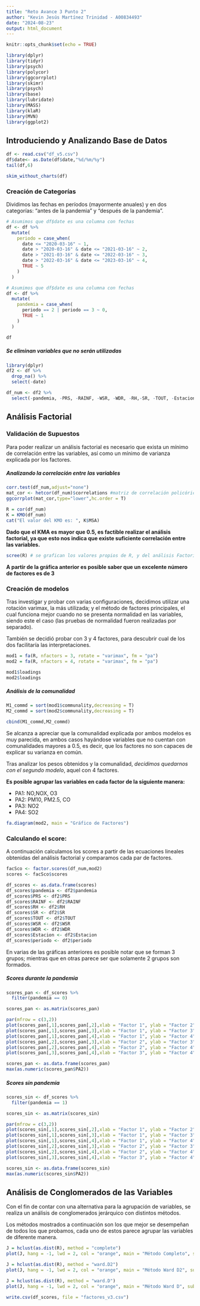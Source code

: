 ```yaml
---
title: "Reto Avance 3 Punto 2"
author: "Kevin Jesús Martínez Trinidad - A00834493"
date: "2024-08-23"
output: html_document
---
```


```r
knitr::opts_chunk$set(echo = TRUE)
```

```r

library(dplyr)
library(tidyr)
library(psych)
library(polycor)
library(ggcorrplot)
library(skimr)
library(psych)
library(base)
library(lubridate)
library(MASS)
library(klaR)
library(MVN)
library(ggplot2)

```


## Introduciendo y Analizando Base de Datos
```r

df <- read.csv("df_v5.csv")
df$date<- as.Date(df$date,"%d/%m/%y")
tail(df,6)

```

```r

skim_without_charts(df)

```

### Creación de Categorías
Dividimos las fechas en períodos (mayormente anuales) y en dos categorías: "antes de la pandemia" y "después de la pandemia".
```r

# Asumimos que df$date es una columna con fechas
df <- df %>%
  mutate(
    periodo = case_when(
      date <= "2020-03-16" ~ 1,
      date > "2020-03-16" & date <= "2021-03-16" ~ 2,
      date > "2021-03-16" & date <= "2022-03-16" ~ 3,
      date > "2022-03-16" & date <= "2023-03-16" ~ 4,
      TRUE ~ 5
    )
  )

# Asumimos que df$date es una columna con fechas
df <- df %>%
  mutate(
    pandemia = case_when(
      periodo == 2 | periodo == 3 ~ 0,
      TRUE ~ 1
    )
  )

```

```r
df
```


##### Se eliminan variables que no serán utilizadas
```r

library(dplyr)
df2 <- df %>% 
  drop_na() %>% 
  select(-date)

df_num <- df2 %>% 
  select(-pandemia, -PRS, -RAINF, -WSR, -WDR, -RH,-SR, -TOUT, -Estacion, -periodo)

```


## Análisis Factorial
### Validación de Supuestos
Para poder realizar un análisis factorial es necesario que exista un mínimo de correlación entre las variables, así como un mínimo de varianza explicada por los factores. 

##### Analizando la correlación entre las variables
```r

corr.test(df_num,adjust="none")
mat_cor <- hetcor(df_num)$correlations #matriz de correlación policórica
ggcorrplot(mat_cor,type="lower",hc.order = T)

```


```r

R = cor(df_num)
K = KMO(df_num)
cat("El valor del KMO es: ", K$MSA)

```

**Dado que el KMA es mayor que 0.5, es factible realizar el análisis factorial, ya que esto nos indica que existe suficiente correlación entre las variables.**

```r

scree(R) # se grafican los valores propios de R, y del análisis Factorial

```

**A partir de la gráfica anterior es posible saber que un excelente número de factores es de 3**


### Creación de modelos 
Tras investigar y probar con varias configuraciones, decidimos utilizar una rotación varimax, la más utilizada; y el método de factores principales, el cual funciona mejor cuando no se presenta normalidad en las variables, siendo este el caso (las pruebas de normalidad fueron realizadas por separado).

También se decidió probar con 3 y 4 factores, para descubrir cual de los dos facilitaría las interpretaciones.

```r

mod1 = fa(R, nfactors = 3, rotate = "varimax", fm = "pa") 
mod2 = fa(R, nfactors = 4, rotate = "varimax", fm = "pa") 

mod1$loadings
mod2$loadings

```

##### Análisis de la comunalidad
```r

M1_commd = sort(mod1$communality,decreasing = T)
M2_commd = sort(mod2$communality,decreasing = T)

cbind(M1_commd,M2_commd)

```

Se alcanza a apreciar que la comunalidad explicada por ambos modelos es muy parecida, en ambos casos hayándose variables que no cuentan con comunalidades mayores a 0.5, es decir, que los factores no son capaces de explicar su varianza en común. 



Tras analizar los pesos obtenidos y la comunalidad, *decidimos quedarnos con el segundo modelo*, aquel con 4 factores.

**Es posible agrupar las variables en cada factor de la siguiente manera:**

* PA1: NO,NOX, O3
* PA2: PM10, PM2.5, CO
* PA3: NO2
* PA4: SO2

```r

fa.diagram(mod2, main = "Gráfico de Factores")

```


### Calculando el score:
A continuación calculamos los scores a partir de las ecuaciones lineales obtenidas del análisis factorial y comparamos cada par de factores.

```r

facSco <- factor.scores(df_num,mod2)
scores <- facSco$scores

df_scores <- as.data.frame(scores)
df_scores$pandemia <- df2$pandemia
df_scores$PRS <- df2$PRS
df_scores$RAINF <- df2$RAINF
df_scores$RH <- df2$RH
df_scores$SR <- df2$SR
df_scores$TOUT <- df2$TOUT
df_scores$WSR <- df2$WSR
df_scores$WDR <- df2$WDR
df_scores$Estacion <- df2$Estacion
df_scores$periodo <- df2$periodo

```
En varias de las gráficas anteriores es posible notar que se forman 3 grupos; mientras que en otras parece ser que solamente 2 grupos son formados.


##### Scores durante la pandemia
```r

scores_pan <- df_scores %>% 
  filter(pandemia == 0)

scores_pan <- as.matrix(scores_pan)

par(mfrow = c(3,2))
plot(scores_pan[,1],scores_pan[,2],xlab = "Factor 1", ylab = "Factor 2", col = "lightblue")
plot(scores_pan[,1],scores_pan[,3],xlab = "Factor 1", ylab = "Factor 3", col = "lightblue")
plot(scores_pan[,1],scores_pan[,4],xlab = "Factor 1", ylab = "Factor 4", col = "lightblue")
plot(scores_pan[,2],scores_pan[,3],xlab = "Factor 2", ylab = "Factor 3", col = "lightblue")
plot(scores_pan[,2],scores_pan[,4],xlab = "Factor 2", ylab = "Factor 4", col = "lightblue")
plot(scores_pan[,3],scores_pan[,4],xlab = "Factor 3", ylab = "Factor 4", col = "lightblue")

```

```r
scores_pan <- as.data.frame(scores_pan)
max(as.numeric(scores_pan$PA2))
```


##### Scores sin pandemia
```r

scores_sin <- df_scores %>% 
  filter(pandemia == 1)

scores_sin <- as.matrix(scores_sin)

par(mfrow = c(3,2))
plot(scores_sin[,1],scores_sin[,2],xlab = "Factor 1", ylab = "Factor 2", col = "lightblue")
plot(scores_sin[,1],scores_sin[,3],xlab = "Factor 1", ylab = "Factor 3", col = "lightblue")
plot(scores_sin[,1],scores_sin[,4],xlab = "Factor 1", ylab = "Factor 4", col = "lightblue")
plot(scores_sin[,2],scores_sin[,3],xlab = "Factor 2", ylab = "Factor 3", col = "lightblue")
plot(scores_sin[,2],scores_sin[,4],xlab = "Factor 2", ylab = "Factor 4", col = "lightblue")
plot(scores_sin[,3],scores_sin[,4],xlab = "Factor 3", ylab = "Factor 4", col = "lightblue")

```
```r
scores_sin <- as.data.frame(scores_sin)
max(as.numeric(scores_sin$PA2))
```


## Análisis de Conglomerados de las Variables
Con el fin de contar con una alternativa para la agrupación de variables, se realiza un análisis de conglomerados jerárquico con distintos métodos.

Los métodos mostrados a continuación son los que mejor se desempeñan de todos los que probamos, cada uno de estos parece agrupar las variables de diferente manera.

```r

J = hclust(as.dist(R), method = "complete")   
plot(J, hang = -1, lwd = 2, col = "orange", main = "Método Completo", sub = "objetos", xlab = "n",ylab = c("distancia"))

J = hclust(as.dist(R), method = "ward.D2")   
plot(J, hang = -1, lwd = 2, col = "orange", main = "Método Ward D2", sub = "objetos", xlab = "n",ylab = c("distancia"))

J = hclust(as.dist(R), method = "ward.D")   
plot(J, hang = -1, lwd = 2, col = "orange", main = "Método Ward D", sub = "objetos", xlab = "n",ylab = c("distancia"))

```



```r

write.csv(df_scores, file = "factores_v3.csv")

```




